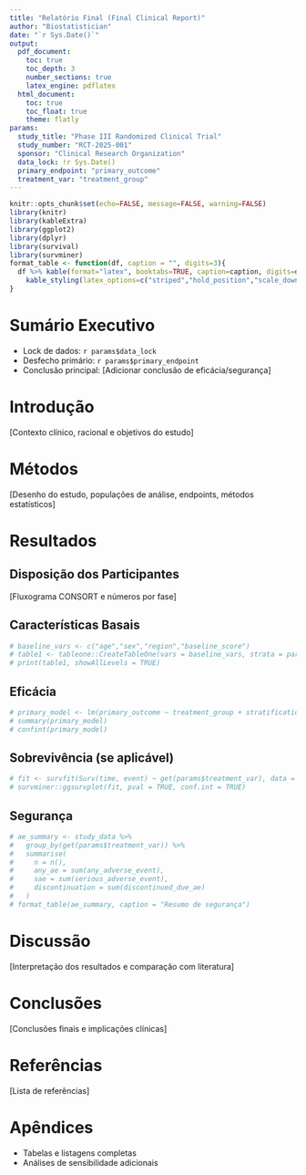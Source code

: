 ```yaml
---
title: "Relatório Final (Final Clinical Report)"
author: "Biostatistician"
date: "`r Sys.Date()`"
output:
  pdf_document:
    toc: true
    toc_depth: 3
    number_sections: true
    latex_engine: pdflatex
  html_document:
    toc: true
    toc_float: true
    theme: flatly
params:
  study_title: "Phase III Randomized Clinical Trial"
  study_number: "RCT-2025-001"
  sponsor: "Clinical Research Organization"
  data_lock: !r Sys.Date()
  primary_endpoint: "primary_outcome"
  treatment_var: "treatment_group"
---
```


```r
knitr::opts_chunk$set(echo=FALSE, message=FALSE, warning=FALSE)
library(knitr)
library(kableExtra)
library(ggplot2)
library(dplyr)
library(survival)
library(survminer)
format_table <- function(df, caption = "", digits=3){
  df %>% kable(format="latex", booktabs=TRUE, caption=caption, digits=digits) %>%
    kable_styling(latex_options=c("striped","hold_position","scale_down"), font_size=10)
}
```

# Sumário Executivo {#executive-summary}

- Lock de dados: `r params$data_lock`
- Desfecho primário: `r params$primary_endpoint`
- Conclusão principal: [Adicionar conclusão de eficácia/segurança]

# Introdução {#introduction}

[Contexto clínico, racional e objetivos do estudo]

# Métodos {#methods}

[Desenho do estudo, populações de análise, endpoints, métodos estatísticos]

# Resultados {#results}

## Disposição dos Participantes

[Fluxograma CONSORT e números por fase]

## Características Basais

```r
# baseline_vars <- c("age","sex","region","baseline_score")
# table1 <- tableone::CreateTableOne(vars = baseline_vars, strata = params$treatment_var, data = study_data)
# print(table1, showAllLevels = TRUE)
```

## Eficácia

```r
# primary_model <- lm(primary_outcome ~ treatment_group + stratification_factors, data = study_data)
# summary(primary_model)
# confint(primary_model)
```

## Sobrevivência (se aplicável)

```r
# fit <- survfit(Surv(time, event) ~ get(params$treatment_var), data = study_data)
# survminer::ggsurvplot(fit, pval = TRUE, conf.int = TRUE)
```

## Segurança

```r
# ae_summary <- study_data %>%
#   group_by(get(params$treatment_var)) %>%
#   summarise(
#     n = n(),
#     any_ae = sum(any_adverse_event),
#     sae = sum(serious_adverse_event),
#     discontinuation = sum(discontinued_due_ae)
#   )
# format_table(ae_summary, caption = "Resumo de segurança")
```

# Discussão {#discussion}

[Interpretação dos resultados e comparação com literatura]

# Conclusões {#conclusions}

[Conclusões finais e implicações clínicas]

# Referências {#references}

[Lista de referências]

# Apêndices {#appendices}

- Tabelas e listagens completas
- Análises de sensibilidade adicionais
